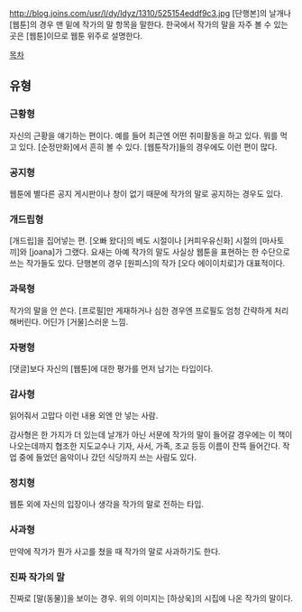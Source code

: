 http://blog.joins.com/usr/l/dy/ldyz/1310/525154eddf9c3.jpg
[단행본]의 날개나 [웹툰]의 경우 맨 밑에 작가의 말 항목을 말한다. 한국에서 작가의 말을 자주 볼 수 있는 곳은 [웹툰]이므로 웹툰 위주로 설명한다.

[[목차]]
== 유형 ==
=== 근황형 ===
자신의 근황을 얘기하는 편이다. 예를 들어 최근엔 어떤 취미활동을 하고 있다. 뭐를 먹고 있다. [순정만화]에서 흔히 볼 수 있다. [웹툰작가]들의 경우에도 이런 편이 많다.
=== 공지형 ===
웹툰에 별다른 공지 게시판이나 창이 없기 때문에 작가의 말로 공지하는 경우도 있다.
=== 개드립형 ===
[개드립]을 집어넣는 편. [오빠 왔다]의 베도 시절이나 [커피우유신화] 시절의 [마사토끼]와 [joana]가 그랬다. 요새는 아예 작가의 말도 사실상 웹툰을 표현하는 한 수단으로 쓰는 작가들도 있다. 단행본의 경우 [원피스]의 작가 [오다 에이이치로]가 대표적이다.
=== 과묵형 ===
작가의 말을 안 쓴다. [프로필]만 게재하거나 심한 경우엔 프로필도 엄청 간략하게 처리해버린다. 어딘가 [거물]스러운 느낌.
=== 자평형 ===
[댓글]보다 자신의 [웹툰]에 대한 평가를 먼저 남기는 타입이다.
=== 감사형 ===
읽어줘서 고맙다 이런 내용 외엔 안 넣는 사람.

감사형은 한 가지가 더 있는데 날개가 아닌 서문에 작가의 말이 들어갈 경우에는 이 책이 나오는데까지 협조한 지도교수나 기자, 사서, 가족, 조교 등등 이름이 잔뜩 들어간다. 작업 중에 들었던 음악이나 갔던 식당까지 쓰는 사람도 있다.
=== 정치형 ===
웹툰 외에 자신의 입장이나 생각을 작가의 말로 전하는 타입.
=== 사과형 ===
만약에 작가가 뭔가 사고를 쳤을 때 작가의 말로 사과하기도 한다.
=== 진짜 작가의 말 ===
진짜로 [말(동물)]을 보이는 경우. 위의 이미지는 [하상욱]의 시집에 나온 작가의 말이다.
